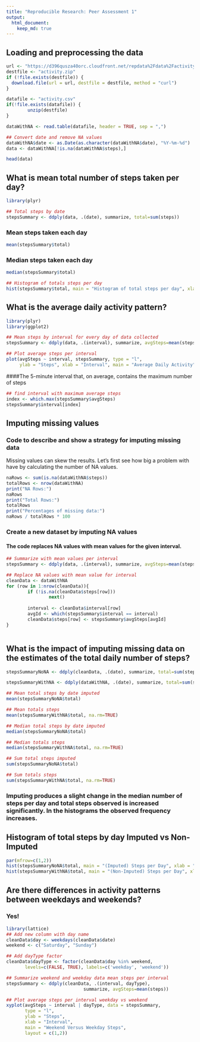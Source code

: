 ```yaml
---
title: "Reproducible Research: Peer Assessment 1"
output: 
  html_document:
    keep_md: true
---
```


## Loading and preprocessing the data

```r
url <- "https://d396qusza40orc.cloudfront.net/repdata%2Fdata%2Factivity.zip"
destfile <- "activity.zip"
if (!file.exists(destfile)) {
  download.file(url = url, destfile = destfile, method = "curl")
}

datafile <- "activity.csv"
if(!file.exists(datafile)) {
        unzip(destfile)
}

dataWithNA <- read.table(datafile, header = TRUE, sep = ",")

## Convert date and remove NA values
dataWithNA$date <- as.Date(as.character(dataWithNA$date), "%Y-%m-%d")
data <- dataWithNA[!is.na(dataWithNA$steps),]

head(data)
```

## What is mean total number of steps taken per day?

```r
library(plyr)

## Total steps by date
stepsSummary <- ddply(data, .(date), summarize, total=sum(steps))

```
### Mean steps taken each day
```r
mean(stepsSummary$total)
```
### Median steps taken each day
```r
median(stepsSummary$total)

## Histogram of totals steps per day
hist(stepsSummary$total, main = "Histogram of total steps per day", xlab = "Steps", col = "blue")
```

## What is the average daily activity pattern?

```r

library(plyr)
library(ggplot2)

## Mean steps by interval for every day of data collected
stepsSummary <- ddply(data, .(interval), summarize, avgSteps=mean(steps))

## Plot average steps per interval
plot(avgSteps ~ interval, stepsSummary, type = "l", 
     ylab = "Steps", xlab = "Interval", main = "Average Daily Activity")
```

####The 5-minute interval that, on average, contains the maximum number of steps

```r
## find interval with maximum average steps
index <- which.max(stepsSummary$avgSteps)
stepsSummary$interval[index]
```

## Imputing missing values

### Code to describe and show a strategy for imputing missing data

Missing values can skew the results. Let's first see how big a problem with have by calculating the number of NA values.

```r
naRows <- sum(is.na(dataWithNA$steps))
totalRows <- nrow(dataWithNA)
print("NA Rows:")
naRows
print("Total Rows:")
totalRows
print("Percentages of missing data:")
naRows / totalRows * 100
```
### Create a new dataset by imputing NA values
#### The code replaces NA values with mean values for the given interval.

```r

## Summarize with mean values per interval
stepsSummary <- ddply(data, .(interval), summarize, avgSteps=mean(steps))

## Replace NA values with mean value for interval
cleanData <- dataWithNA
for (row in 1:nrow(cleanData)){
        if (!is.na(cleanData$steps[row]))
                next()
        
        interval <- cleanData$interval[row]
        avgId <- which(stepsSummary$interval == interval)
        cleanData$steps[row] <- stepsSummary$avgSteps[avgId]
}



```
## What is the impact of imputing missing data on the estimates of the total daily number of steps?
```r
stepsSummaryNoNA <- ddply(cleanData, .(date), summarize, total=sum(steps))

stepsSummaryWithNA <- ddply(dataWithNA, .(date), summarize, total=sum(steps))

## Mean total steps by date imputed
mean(stepsSummaryNoNA$total)

## Mean totals steps
mean(stepsSummaryWithNA$total, na.rm=TRUE)

## Median total steps by date imputed
median(stepsSummaryNoNA$total)

## Median totals steps
median(stepsSummaryWithNA$total, na.rm=TRUE)

## Sum total steps imputed
sum(stepsSummaryNoNA$total)

## Sum totals steps
sum(stepsSummaryWithNA$total, na.rm=TRUE)
```

### Imputing produces a slight change in the median number of steps per day and total steps observed is increased significantly. In the histograms the observed frequency increases.

## Histogram of total steps by day Imputed vs Non-Imputed
```r
par(mfrow=c(1,2))
hist(stepsSummaryNoNA$total, main = "(Imputed) Steps per Day", xlab = "Steps", col = "blue")
hist(stepsSummaryWithNA$total, main = "(Non-Imputed) Steps per Day", xlab = "Steps", col = "blue")
```

## Are there differences in activity patterns between weekdays and weekends?

### Yes!

```r
library(lattice)
## Add new column with day name
cleanData$day <- weekdays(cleanData$date)
weekend <- c("Saturday", "Sunday")

## Add dayType factor
cleanData$dayType <- factor(cleanData$day %in% weekend, 
       levels=c(FALSE, TRUE), labels=c('weekday', 'weekend'))

## Summarize weekend and weekday data mean steps per interval
stepsSummary <- ddply(cleanData, .(interval, dayType), 
                             summarize, avgSteps=mean(steps))

## Plot average steps per interval weekday vs weekend
xyplot(avgSteps ~ interval | dayType, data = stepsSummary, 
       type = "l", 
       ylab = "Steps", 
       xlab = "Interval", 
       main = "Weekend Versus Weekday Steps", 
       layout = c(1,2))
```